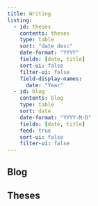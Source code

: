 ```yaml
---
title: Writing
listing: 
  - id: theses
    contents: theses
    type: table
    sort: "date desc"
    date-format: "YYYY"
    fields: [date, title]
    sort-ui: false
    filter-ui: false
    field-display-names:
      date: "Year"
  - id: blog
    contents: blog
    type: table
    sort: date
    date-format: "YYYY-M-D"
    fields: [date, title]
    feed: true
    sort-ui: false
    filter-ui: false
---
```


## Blog
:::{#blog}
:::

## Theses
:::{#theses}
:::

